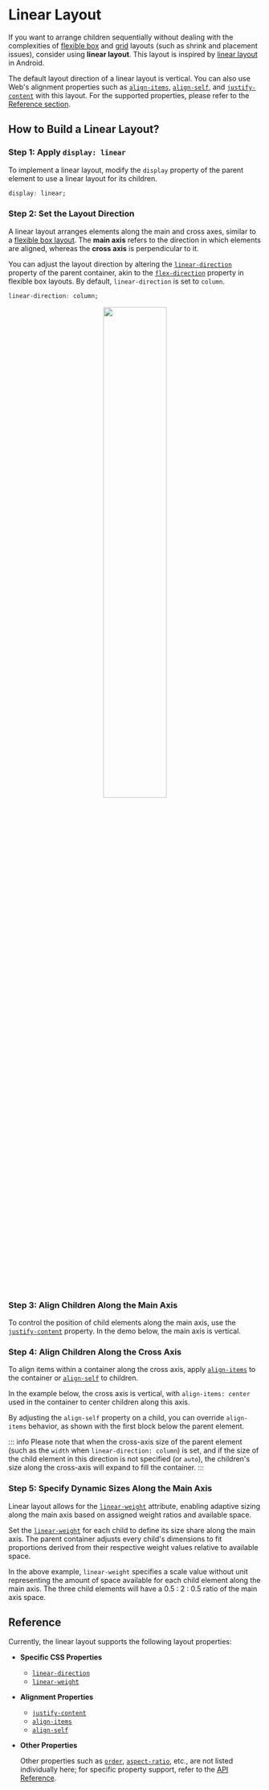 
# Linear Layout

If you want to arrange children sequentially without dealing with the complexities of [flexible box](./flexible-box-layout.mdx) and [grid](./grid-layout.mdx) layouts (such as shrink and placement issues), consider using **linear layout**. This layout is inspired by [linear layout](https://developer.android.com/develop/ui/views/layout/linear) in Android.

The default layout direction of a linear layout is vertical. You can also use Web's alignment properties such as [`align-items`](api/css/properties/align-items.mdx), [`align-self`](api/css/properties/align-self.mdx), and [`justify-content`](api/css/properties/justify-content.mdx) with this layout. For the supported properties, please refer to the [Reference section](#reference).

## How to Build a Linear Layout?

### Step 1: Apply `display: linear`

To implement a linear layout, modify the `display` property of the parent element to use a linear layout for its children.

```css
display: linear;
```

### Step 2: Set the Layout Direction

A linear layout arranges elements along the main and cross axes, similar to a [flexible box layout](./flexible-box-layout.mdx). The **main axis** refers to the direction in which elements are aligned, whereas the **cross axis** is perpendicular to it.

You can adjust the layout direction by altering the [`linear-direction`](api/css/properties/linear-direction.mdx) property of the parent container, akin to the [`flex-direction`](api/css/properties/flex-direction.mdx) property in flexible box layouts. By default, `linear-direction` is set to `column`.

```css
linear-direction: column;
```

<center>
  <img
    width="50%"
    src="https://lf-lynx.tiktok-cdns.com/obj/lynx-artifacts-oss-sg/lynx-website/assets/doc/linear_main_axis.png"
  />
</center>

### Step 3: Align Children Along the Main Axis

To control the position of child elements along the main axis, use the [`justify-content`](api/css/properties/justify-content.mdx) property. In the demo below, the main axis is vertical.

<Go
  img="https://lf-lynx.tiktok-cdns.com/obj/lynx-artifacts-oss-sg/lynx-website/assets/doc/layout/linear_justify_content.png"
  example="layout"
  defaultEntryFile="dist/linear_justify_content.lynx.bundle"
  defaultFile="src/linear_justify_content/index.tsx"
  highlight="{9,16,23}"
  entry="src/linear_justify_content"
/>

### Step 4: Align Children Along the Cross Axis

To align items within a container along the cross axis, apply [`align-items`](api/css/properties/align-items.mdx) to the container or [`align-self`](api/css/properties/align-items.mdx) to children.

In the example below, the cross axis is vertical, with `align-items: center` used in the container to center children along this axis.

<Go
  img="https://lf-lynx.tiktok-cdns.com/obj/lynx-artifacts-oss-sg/lynx-website/assets/doc/layout/linear_align_items.png"
  example="layout"
  defaultEntryFile="dist/linear_align_items.lynx.bundle"
  defaultFile="src/linear_align_items/index.tsx"
  highlight="{27}"
  entry="src/linear_align_items"
/>

By adjusting the `align-self` property on a child, you can override `align-items` behavior, as shown with the first block below the parent element.

<Go
  img="https://lf-lynx.tiktok-cdns.com/obj/lynx-artifacts-oss-sg/lynx-website/assets/doc/layout/linear_align_self.png"
  example="layout"
  defaultEntryFile="dist/linear_align_self.lynx.bundle"
  defaultFile="src/linear_align_self/index.tsx"
  highlight="{17,27}"
  entry="src/linear_align_self"
/>

::: info
Please note that when the cross-axis size of the parent element (such as the `width` when `linear-direction: column`) is set, and if the size of the child element in this direction is not specified (or `auto`), the children's size along the cross-axis will expand to fill the container.
:::

### Step 5: Specify Dynamic Sizes Along the Main Axis

Linear layout allows for the [`linear-weight`](api/css/properties/linear-weight.mdx) attribute, enabling adaptive sizing along the main axis based on assigned weight ratios and available space.

Set the [`linear-weight`](api/css/properties/linear-weight.mdx) for each child to define its size share along the main axis. The parent container adjusts every child's dimensions to fit proportions derived from their respective weight values relative to available space.

<Go
  img="https://lf-lynx.tiktok-cdns.com/obj/lynx-artifacts-oss-sg/lynx-website/assets/doc/layout/linear_linear_weight.png"
  example="layout"
  defaultEntryFile="dist/linear_weight.lynx.bundle"
  defaultFile="src/linear_weight/index.tsx"
  highlight="{33,42,51}"
  entry="src/linear_weight"
/>

In the above example, `linear-weight` specifies a scale value without unit representing the amount of space available for each child element along the main axis. The three child elements will have a 0.5 : 2 : 0.5 ratio of the main axis space.

## Reference

Currently, the linear layout supports the following layout properties:

- **Specific CSS Properties**

  - [`linear-direction`](api/css/properties/linear-direction.mdx)
  - [`linear-weight`](api/css/properties/linear-weight.mdx)

- **Alignment Properties**

  - [`justify-content`](api/css/properties/justify-content.mdx)
  - [`align-items`](api/css/properties/align-items.mdx)
  - [`align-self`](api/css/properties/align-self.mdx)

- **Other Properties**

  Other properties such as [`order`](api/css/properties/order.mdx), [`aspect-ratio`](api/css/properties/aspect-ratio.mdx), etc., are not listed individually here; for specific property support, refer to the [API Reference](api/css/properties.mdx).
